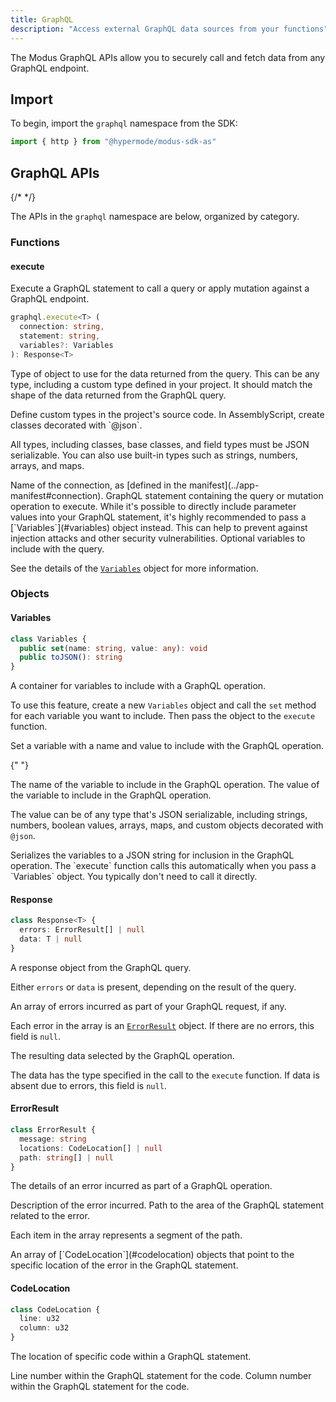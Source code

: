 ```yaml
---
title: GraphQL
description: "Access external GraphQL data sources from your functions"
---
```



<SdkHeader language="AssemblyScript" feature="GraphQL" />

The Modus GraphQL APIs allow you to securely call and fetch data from any
GraphQL endpoint.

## Import

To begin, import the `graphql` namespace from the SDK:

```ts
import { http } from "@hypermode/modus-sdk-as"
```

## GraphQL APIs

{/* <!-- vale Google.Headings = NO --> */}

The APIs in the `graphql` namespace are below, organized by category.

<SdkTip />

### Functions

#### execute

Execute a GraphQL statement to call a query or apply mutation against a GraphQL
endpoint.

```ts
graphql.execute<T> (
  connection: string,
  statement: string,
  variables?: Variables
): Response<T>
```

<ResponseField name="T" type="Type" required>

Type of object to use for the data returned from the query. This can be any
type, including a custom type defined in your project. It should match the shape
of the data returned from the GraphQL query.

  <Tip>
  Define custom types in the project's source code. In AssemblyScript, create classes decorated with `@json`.

All types, including classes, base classes, and field types must be JSON
serializable. You can also use built-in types such as strings, numbers, arrays,
and maps.

  </Tip>
</ResponseField>

<ResponseField name="connection" type="string" required>
  Name of the connection, as [defined in the
  manifest](../app-manifest#connection).
</ResponseField>

<ResponseField name="statement" type="string" required>
  GraphQL statement containing the query or mutation operation to execute.

<Warning>
  While it's possible to directly include parameter values into your GraphQL
  statement, it's highly recommended to pass a [`Variables`](#variables) object
  instead. This can help to prevent against injection attacks and other security
  vulnerabilities.
</Warning>

</ResponseField>

<ResponseField name="variables" type="Variables">
  Optional variables to include with the query.

See the details of the [`Variables`](#variables) object for more information.

</ResponseField>

### Objects

#### Variables

```ts
class Variables {
  public set(name: string, value: any): void
  public toJSON(): string
}
```

A container for variables to include with a GraphQL operation.

To use this feature, create a new `Variables` object and call the `set` method
for each variable you want to include. Then pass the object to the `execute`
function.

<ResponseField name="set(name, value)">
  Set a variable with a name and value to include with the GraphQL operation.

{" "}

<ResponseField name="name" type="string" required>
  The name of the variable to include in the GraphQL operation.
</ResponseField>

<ResponseField name="value" type="any" required>
  The value of the variable to include in the GraphQL operation.

The value can be of any type that's JSON serializable, including strings,
numbers, boolean values, arrays, maps, and custom objects decorated with
`@json`.

</ResponseField>
</ResponseField>

<ResponseField name="toJSON()" type="string">
  Serializes the variables to a JSON string for inclusion in the GraphQL
  operation. The `execute` function calls this automatically when you pass a
  `Variables` object. You typically don't need to call it directly.
</ResponseField>

#### Response

```ts
class Response<T> {
  errors: ErrorResult[] | null
  data: T | null
}
```

A response object from the GraphQL query.

Either `errors` or `data` is present, depending on the result of the query.

<ResponseField name="errors" type="ErrorResult[]">
  An array of errors incurred as part of your GraphQL request, if any.

Each error in the array is an [`ErrorResult`](#errorresult) object. If there are
no errors, this field is `null`.

</ResponseField>

<ResponseField name="data" type="T">
  The resulting data selected by the GraphQL operation.

The data has the type specified in the call to the `execute` function. If data
is absent due to errors, this field is `null`.

</ResponseField>

#### ErrorResult

```ts
class ErrorResult {
  message: string
  locations: CodeLocation[] | null
  path: string[] | null
}
```

The details of an error incurred as part of a GraphQL operation.

<ResponseField name="message" type="string">
  Description of the error incurred.
</ResponseField>

<ResponseField name="path" type="string[]">
  Path to the area of the GraphQL statement related to the error.

Each item in the array represents a segment of the path.

</ResponseField>

<ResponseField name="locations" type="CodeLocation[]">
  An array of [`CodeLocation`](#codelocation) objects that point to the specific
  location of the error in the GraphQL statement.
</ResponseField>

#### CodeLocation

```ts
class CodeLocation {
  line: u32
  column: u32
}
```

The location of specific code within a GraphQL statement.

<ResponseField name="line" type="u32">
  Line number within the GraphQL statement for the code.
</ResponseField>

<ResponseField name="column" type="u32">
  Column number within the GraphQL statement for the code.
</ResponseField>
